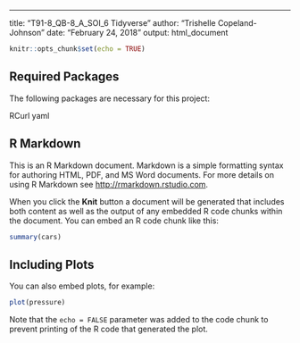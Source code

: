 ---
title: "T91-8_QB-8_A_SOI_6 Tidyverse"
author: "Trishelle Copeland-Johnson"
date: "February 24, 2018"
output: html_document

```r
knitr::opts_chunk$set(echo = TRUE)
```

## Required Packages
The following packages are necessary for this project: 

RCurl
yaml

## R Markdown

This is an R Markdown document. Markdown is a simple formatting syntax for authoring HTML, PDF, and MS Word documents. For more details on using R Markdown see <http://rmarkdown.rstudio.com>.

When you click the **Knit** button a document will be generated that includes both content as well as the output of any embedded R code chunks within the document. You can embed an R code chunk like this:

```r
summary(cars)
```

## Including Plots

You can also embed plots, for example:

```r
plot(pressure)
```

Note that the `echo = FALSE` parameter was added to the code chunk to prevent printing of the R code that generated the plot.

